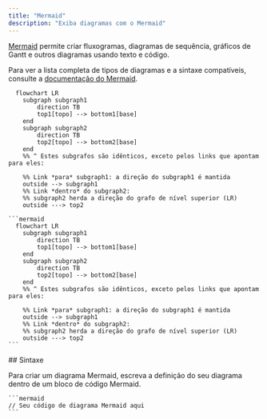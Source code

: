```yaml
---
title: "Mermaid"
description: "Exiba diagramas com o Mermaid"
---
```


[Mermaid](https://mermaid.js.org/) permite criar fluxogramas, diagramas de sequência, gráficos de Gantt e outros diagramas usando texto e código.

Para ver a lista completa de tipos de diagramas e a sintaxe compatíveis, consulte a [documentação do Mermaid](https://mermaid.js.org/intro/).

```mermaid
  flowchart LR
    subgraph subgraph1
        direction TB
        top1[topo] --> bottom1[base]
    end
    subgraph subgraph2
        direction TB
        top2[topo] --> bottom2[base]
    end
    %% ^ Estes subgrafos são idênticos, exceto pelos links que apontam para eles:

    %% Link *para* subgraph1: a direção do subgraph1 é mantida
    outside --> subgraph1
    %% Link *dentro* do subgraph2:
    %% subgraph2 herda a direção do grafo de nível superior (LR)
    outside ---> top2
```

````mdx Mermaid flowchart example
```mermaid
  flowchart LR
    subgraph subgraph1
        direction TB
        top1[topo] --> bottom1[base]
    end
    subgraph subgraph2
        direction TB
        top2[topo] --> bottom2[base]
    end
    %% ^ Estes subgrafos são idênticos, exceto pelos links que apontam para eles:

    %% Link *para* subgraph1: a direção do subgraph1 é mantida
    outside --> subgraph1
    %% Link *dentro* do subgraph2:
    %% subgraph2 herda a direção do grafo de nível superior (LR)
    outside ---> top2
```
````


<div id="syntax">
  ## Sintaxe
</div>

Para criar um diagrama Mermaid, escreva a definição do seu diagrama dentro de um bloco de código Mermaid.

````mdx
```mermaid
// Seu código de diagrama Mermaid aqui
```
````
